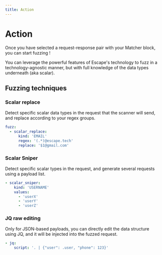 ```yaml
---
title: Action
---
```


# Action

Once you have selected a request-response pair with your Matcher block, you can start fuzzing !

You can leverage the powerful features of Escape's technology to fuzz in a technology-agnostic manner, but with full knowledge of the data types underneath (aka scalar).

## Fuzzing techniques

### Scalar replace
Detect specific scalar data types in the request that the scanner will send, and replace according to your regex groups.

```yaml
fuzz:
  - scalar_replace:
      kind: 'EMAIL'
      regex: '(.*)@escape.tech'
      replace: '$1@gmail.com'
```


### Scalar Sniper
Detect specific scalar types in the request, and generate several requests using a payload list.

```yaml
- scalar_sniper:
    kind: 'USERNAME'
    values:
      - 'userX'
      - 'userY'
      - 'userZ'
```

### JQ raw editing
Only for JSON-based payloads, you can directly edit the data structure using JQ, and it will be injected into the fuzzed request.

```yaml
- jq:
    script: '. | {"user": .user, "phone": 123}'
```

